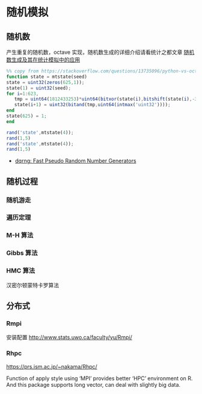 # 随机模拟

## 随机数

产生重复的随机数，octave 实现，随机数生成的详细介绍请看统计之都文章 [随机数生成及其在统计模拟中的应用](https://cosx.org/2017/05/random-number-generation/)

```octave
%% copy from https://stackoverflow.com/questions/13735096/python-vs-octave-random-generator
function state = mtstate(seed)
state = uint32(zeros(625,1));
state(1) = uint32(seed);
for i=1:623,
   tmp = uint64(1812433253)*uint64(bitxor(state(i),bitshift(state(i),-30)))+i;
   state(i+1) = uint32(bitand(tmp,uint64(intmax('uint32'))));
end
state(625) = 1;
end

rand('state',mtstate(4));
rand(1,5)
rand('state',mtstate(4));
rand(1,5)
```

- [dqrng: Fast Pseudo Random Number Generators](https://github.com/daqana/dqrng)

## 随机过程

### 随机游走


### 遍历定理


### M-H 算法


### Gibbs 算法

### HMC 算法

汉密尔顿蒙特卡罗算法


## 分布式

### Rmpi

安装配置 <http://www.stats.uwo.ca/faculty/yu/Rmpi/>

### Rhpc

<https://prs.ism.ac.jp/~nakama/Rhpc/>

Function of apply style using 'MPI' provides better 'HPC' environment on R. And this package supports long vector, can deal with slightly big data.




